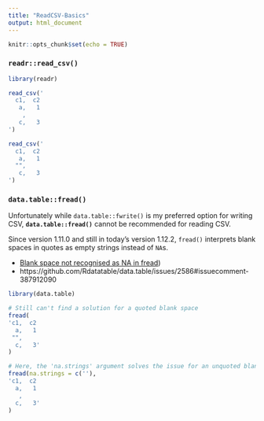 ```yaml
---
title: "ReadCSV-Basics"
output: html_document
---
```


```r
knitr::opts_chunk$set(echo = TRUE)
```


### `readr::read_csv()`

```r
library(readr)

read_csv('
  c1,  c2
   a,   1
    ,   
   c,   3
')

read_csv('
  c1,  c2
   a,   1
  "",   
   c,   3
')

```


### `data.table::fread()`

Unfortunately while `data.table::fwrite()` is my preferred option for writing CSV, **`data.table::fread()`** cannot be recommended for reading CSV.

Since version 1.11.0 and still in today's version 1.12.2, `fread()` interprets blank spaces in quotes as empty strings instead of `NA`s.

* [Blank space not recognised as NA in fread](https://stackoverflow.com/questions/51019041/blank-space-not-recognised-as-na-in-fread))
* https://github.com/Rdatatable/data.table/issues/2586#issuecomment-387912090

```r
library(data.table)

# Still can't find a solution for a quoted blank space
fread(
'c1,  c2
  a,   1
 "",   
  c,   3'
)

# Here, the 'na.strings' argument solves the issue for an unquoted blank space
fread(na.strings = c(''),
'c1,  c2
  a,   1
   ,   
  c,   3'
)
```